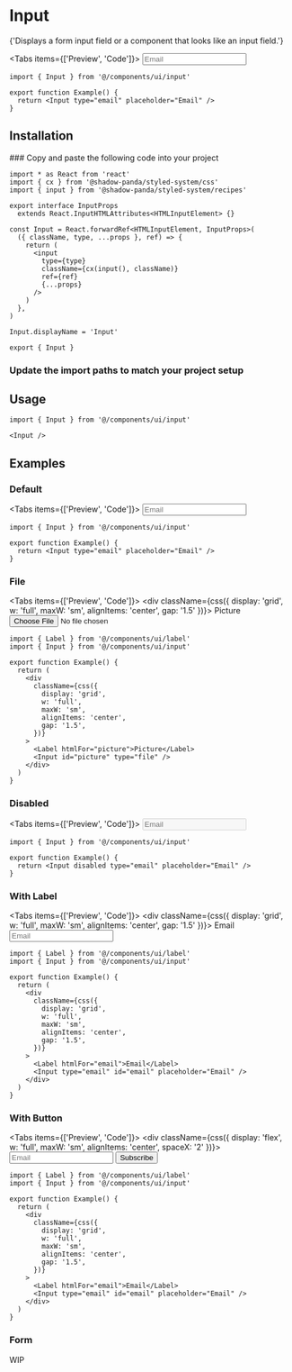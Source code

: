 
# Input

<Lead>
  {'Displays a form input field or a component that looks like an input field.'}
</Lead>

<ReferenceBadges shadcnUiLink="https://ui.shadcn.com/docs/components/input" />

<Tabs items={['Preview', 'Code']}>
  <Tab>
    <Preview>
      <Input type="email" placeholder="Email" />
    </Preview>
  </Tab>
  <Tab>

```tsx copy
import { Input } from '@/components/ui/input'

export function Example() {
  return <Input type="email" placeholder="Email" />
}
```

  </Tab>
</Tabs>

## Installation

<Steps>
### Copy and paste the following code into your project

```tsx filename="components/ui/input.tsx" copy
import * as React from 'react'
import { cx } from '@shadow-panda/styled-system/css'
import { input } from '@shadow-panda/styled-system/recipes'

export interface InputProps
  extends React.InputHTMLAttributes<HTMLInputElement> {}

const Input = React.forwardRef<HTMLInputElement, InputProps>(
  ({ className, type, ...props }, ref) => {
    return (
      <input
        type={type}
        className={cx(input(), className)}
        ref={ref}
        {...props}
      />
    )
  },
)

Input.displayName = 'Input'

export { Input }
```

### Update the import paths to match your project setup

</Steps>

## Usage

```tsx copy
import { Input } from '@/components/ui/input'
```

```tsx copy
<Input />
```

## Examples

### Default

<Tabs items={['Preview', 'Code']}>
  <Tab>
    <Preview>
      <Input type="email" placeholder="Email" />
    </Preview>
  </Tab>
  <Tab>

```tsx copy
import { Input } from '@/components/ui/input'

export function Example() {
  return <Input type="email" placeholder="Email" />
}
```

  </Tab>
</Tabs>

### File

<Tabs items={['Preview', 'Code']}>
  <Tab>
    <Preview>
      <div className={css({
        display: 'grid',
        w: 'full',
        maxW: 'sm',
        alignItems: 'center',
        gap: '1.5'
      })}>
        <Label htmlFor="picture">Picture</Label>
        <Input id="picture" type="file" />
      </div>
    </Preview>
  </Tab>
  <Tab>

```tsx copy
import { Label } from '@/components/ui/label'
import { Input } from '@/components/ui/input'

export function Example() {
  return (
    <div
      className={css({
        display: 'grid',
        w: 'full',
        maxW: 'sm',
        alignItems: 'center',
        gap: '1.5',
      })}
    >
      <Label htmlFor="picture">Picture</Label>
      <Input id="picture" type="file" />
    </div>
  )
}
```

  </Tab>
</Tabs>

### Disabled

<Tabs items={['Preview', 'Code']}>
  <Tab>
    <Preview>
      <Input disabled type="email" placeholder="Email" />
    </Preview>
  </Tab>
  <Tab>

```tsx copy
import { Input } from '@/components/ui/input'

export function Example() {
  return <Input disabled type="email" placeholder="Email" />
}
```

  </Tab>
</Tabs>

### With Label

<Tabs items={['Preview', 'Code']}>
  <Tab>
    <Preview>
      <div className={css({
        display: 'grid',
        w: 'full',
        maxW: 'sm',
        alignItems: 'center',
        gap: '1.5'
      })}>
        <Label htmlFor="email">Email</Label>
        <Input type="email" id="email" placeholder="Email" />
      </div>
    </Preview>
  </Tab>
  <Tab>

```tsx copy
import { Label } from '@/components/ui/label'
import { Input } from '@/components/ui/input'

export function Example() {
  return (
    <div
      className={css({
        display: 'grid',
        w: 'full',
        maxW: 'sm',
        alignItems: 'center',
        gap: '1.5',
      })}
    >
      <Label htmlFor="email">Email</Label>
      <Input type="email" id="email" placeholder="Email" />
    </div>
  )
}
```

  </Tab>
</Tabs>

### With Button

<Tabs items={['Preview', 'Code']}>
  <Tab>
    <Preview>
      <div className={css({
        display: 'flex',
        w: 'full',
        maxW: 'sm',
        alignItems: 'center',
        spaceX: '2'
      })}>
        <Input type="email" placeholder="Email" />
        <Button type="submit">Subscribe</Button>
      </div>
    </Preview>
  </Tab>
  <Tab>

```tsx copy
import { Label } from '@/components/ui/label'
import { Input } from '@/components/ui/input'

export function Example() {
  return (
    <div
      className={css({
        display: 'grid',
        w: 'full',
        maxW: 'sm',
        alignItems: 'center',
        gap: '1.5',
      })}
    >
      <Label htmlFor="email">Email</Label>
      <Input type="email" id="email" placeholder="Email" />
    </div>
  )
}
```

  </Tab>
</Tabs>

### Form

<Callout type="warning" emoji="⚒️">
  WIP
</Callout>

